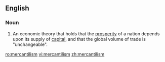 ==English==
===Noun===
{{en-noun|-}}
{{wikipedia}}

#An economic theory that holds that the [[prosperity]] of a nation depends upon its supply of [[capital]], and that the global volume of trade is "unchangeable".

[[ro:mercantilism]]
[[vi:mercantilism]]
[[zh:mercantilism]]